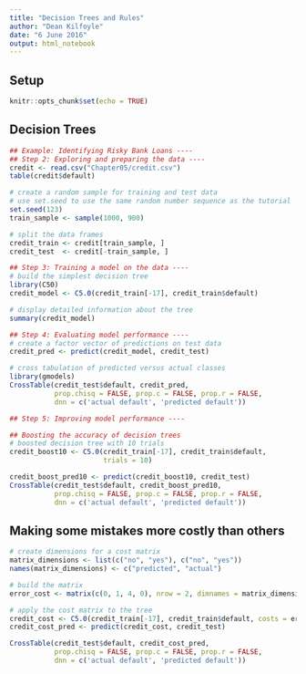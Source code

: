 ```yaml
---
title: "Decision Trees and Rules"
author: "Dean Kilfoyle"
date: "6 June 2016"
output: html_notebook
---
```


## Setup

```r
knitr::opts_chunk$set(echo = TRUE)
```

## Decision Trees

```r
## Example: Identifying Risky Bank Loans ----
## Step 2: Exploring and preparing the data ----
credit <- read.csv("Chapter05/credit.csv")
table(credit$default)
```

```r
# create a random sample for training and test data
# use set.seed to use the same random number sequence as the tutorial
set.seed(123)
train_sample <- sample(1000, 900)

# split the data frames
credit_train <- credit[train_sample, ]
credit_test  <- credit[-train_sample, ]
```


```r
## Step 3: Training a model on the data ----
# build the simplest decision tree
library(C50)
credit_model <- C5.0(credit_train[-17], credit_train$default)

# display detailed information about the tree
summary(credit_model)
```


```r
## Step 4: Evaluating model performance ----
# create a factor vector of predictions on test data
credit_pred <- predict(credit_model, credit_test)

# cross tabulation of predicted versus actual classes
library(gmodels)
CrossTable(credit_test$default, credit_pred,
           prop.chisq = FALSE, prop.c = FALSE, prop.r = FALSE,
           dnn = c('actual default', 'predicted default'))
```


```r
## Step 5: Improving model performance ----

## Boosting the accuracy of decision trees
# boosted decision tree with 10 trials
credit_boost10 <- C5.0(credit_train[-17], credit_train$default,
                       trials = 10)

credit_boost_pred10 <- predict(credit_boost10, credit_test)
CrossTable(credit_test$default, credit_boost_pred10,
           prop.chisq = FALSE, prop.c = FALSE, prop.r = FALSE,
           dnn = c('actual default', 'predicted default'))
```

## Making some mistakes more costly than others

```r

# create dimensions for a cost matrix
matrix_dimensions <- list(c("no", "yes"), c("no", "yes"))
names(matrix_dimensions) <- c("predicted", "actual")

# build the matrix
error_cost <- matrix(c(0, 1, 4, 0), nrow = 2, dimnames = matrix_dimensions)

# apply the cost matrix to the tree
credit_cost <- C5.0(credit_train[-17], credit_train$default, costs = error_cost)
credit_cost_pred <- predict(credit_cost, credit_test)

CrossTable(credit_test$default, credit_cost_pred,
           prop.chisq = FALSE, prop.c = FALSE, prop.r = FALSE,
           dnn = c('actual default', 'predicted default'))
```

